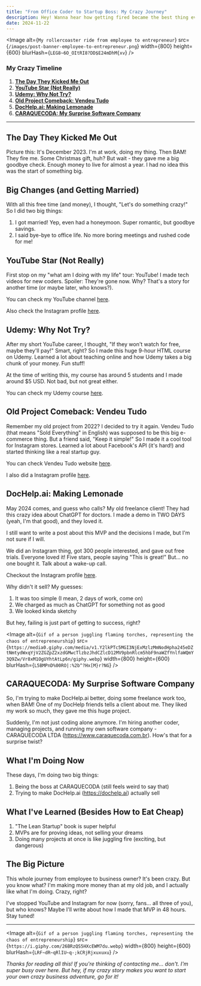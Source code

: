 ```yaml
---
title: "From Office Coder to Startup Boss: My Crazy Journey"
description: Hey! Wanna hear how getting fired became the best thing ever? It's been a wild ride from office worker to startup founder, and I'm gonna tell you all about it.
date: 2024-11-22
---
```


<Image
  alt={`My rollercoaster ride from employee to entrepreneur`}
  src={`/images/post-banner-employee-to-entrepreneur.png`}
  width={800}
  height={600}
  blurHash={`LEG8~6O_OItRI8?DD$E24mDhM{xv`}
/>

### My Crazy Timeline
1. [**The Day They Kicked Me Out**](#the-day-they-kicked-me-out)
2. [**YouTube Star (Not Really)**](#youtube-star-not-really)
3. [**Udemy: Why Not Try?**](#udemy-why-not-try)
4. [**Old Project Comeback: Vendeu Tudo**](#old-project-comeback-vendeu-tudo)
5. [**DocHelp.ai: Making Lemonade**](#dochelp-ai-making-lemonade)
6. [**CARAQUECODA: My Surprise Software Company**](#caraquecoda-my-surprise-software-company)

---

## The Day They Kicked Me Out

Picture this: It's December 2023. I'm at work, doing my thing. Then BAM! They fire me. Some Christmas gift, huh? But wait - they gave me a big goodbye check. Enough money to live for almost a year. I had no idea this was the start of something big.

## Big Changes (and Getting Married)

With all this free time (and money), I thought, "Let's do something crazy!" So I did two big things:

1. I got married! Yep, even had a honeymoon. Super romantic, but goodbye savings.
2. I said bye-bye to office life. No more boring meetings and rushed code for me!

## YouTube Star (Not Really)

First stop on my "what am I doing with my life" tour: YouTube! I made tech videos for new coders. Spoiler: They're gone now. Why? That's a story for another time (or maybe later, who knows?).

You can check my YouTube channel [here](https://www.youtube.com/@caraquecoda).

Also check the Instagram profile [here](https://www.instagram.com/caraquecoda/).

## Udemy: Why Not Try?

After my short YouTube career, I thought, "If they won't watch for free, maybe they'll pay!" Smart, right? So I made this huge 9-hour HTML course on Udemy. Learned a lot about teaching online and how Udemy takes a big chunk of your money. Fun stuff!

At the time of writing this, my course has around 5 students and I made around $5 USD. Not bad, but not great either.

You can check my Udemy course [here](https://www.udemy.com/course/caraquecoda-curso-html5).

## Old Project Comeback: Vendeu Tudo

Remember my old project from 2022? I decided to try it again. Vendeu Tudo (that means "Sold Everything" in English) was supposed to be this big e-commerce thing. But a friend said, "Keep it simple!" So I made it a cool tool for Instagram stores. Learned a lot about Facebook's API (it's hard!) and started thinking like a real startup guy.

You can check Vendeu Tudo website [here](https://vendeutudo.com.br).

I also did a Instagram profile [here](https://www.instagram.com/vendeutudoapp/).

## DocHelp.ai: Making Lemonade

May 2024 comes, and guess who calls? My old freelance client! They had this crazy idea about ChatGPT for doctors. I made a demo in TWO DAYS (yeah, I'm that good), and they loved it.

I still want to write a post about this MVP and the decisions I made, but I'm not sure if I will.

We did an Instagram thing, got 300 people interested, and gave out free trials. Everyone loved it! Five stars, people saying "This is great!" But... no one bought it. Talk about a wake-up call.

Checkout the Instagram profile [here](https://www.instagram.com/dochelp.ai/).

Why didn't it sell? My guesses:
1. It was too simple (I mean, 2 days of work, come on)
2. We charged as much as ChatGPT for something not as good
3. We looked kinda sketchy

But hey, failing is just part of getting to success, right?


<Image
  alt={`Gif of a person juggling flaming torches, representing the chaos of entrepreneurship`}
  src={`https://media0.giphy.com/media/v1.Y2lkPTc5MGI3NjExMzlzMmNodHpha245eDZtNmtydWxqYjV2ZGZpZ2xzdGMwcTlzbzJhdCZlcD12MV9pbnRlcm5hbF9naWZfYnlfaWQmY3Q9Zw/Vr8xM1OgUYhtAtLp6n/giphy.webp`}
  width={800}
  height={600}
  blurHash={`L5BMPnD%00RO|:%2b^?Hx[M}r?NG`}
/>
  
## CARAQUECODA: My Surprise Software Company

So, I'm trying to make DocHelp.ai better, doing some freelance work too, when BAM! One of my DocHelp friends tells a client about me. They liked my work so much, they gave me this huge project. 

Suddenly, I'm not just coding alone anymore. I'm hiring another coder, managing projects, and running my own software company - CARAQUECODA LTDA (https://www.caraquecoda.com.br). How's that for a surprise twist?

## What I'm Doing Now

These days, I'm doing two big things:
1. Being the boss at CARAQUECODA (still feels weird to say that)
2. Trying to make DocHelp.ai (https://dochelp.ai) actually sell

## What I've Learned (Besides How to Eat Cheap)

1. "The Lean Startup" book is super helpful
2. MVPs are for proving ideas, not selling your dreams
3. Doing many projects at once is like juggling fire (exciting, but dangerous)

## The Big Picture

This whole journey from employee to business owner? It's been crazy. But you know what? I'm making more money than at my old job, and I actually like what I'm doing. Crazy, right?

I've stopped YouTube and Instagram for now (sorry, fans... all three of you), but who knows? Maybe I'll write about how I made that MVP in 48 hours. Stay tuned!

---

<Image
  alt={`Gif of a person juggling flaming torches, representing the chaos of entrepreneurship`}
  src={`https://i.giphy.com/26BRzQS5HXcEWM7du.webp`}
  width={800}
  height={600}
  blurHash={`LRF~dR~qRlIU~q-;kCRjRjxuxuxu`}
/>

*Thanks for reading all this! If you're thinking of contacting me... don't. I'm super busy over here. But hey, if my crazy story makes you want to start your own crazy business adventure, go for it!*